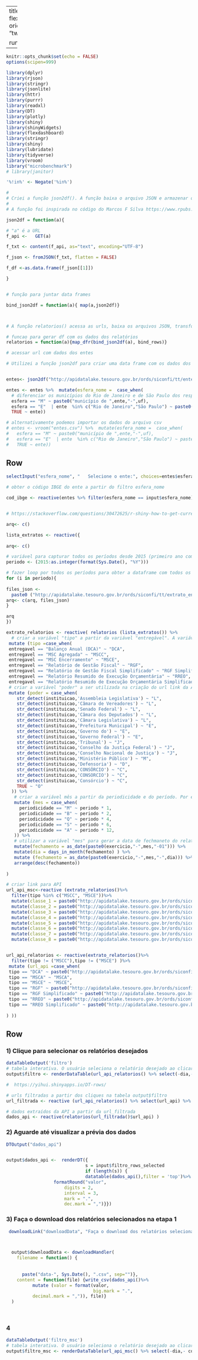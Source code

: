 

---
title: "extratos"
output:
  flexdashboard::flex_dashboard:
    orientation: rows
    social: [ "twitter", "facebook", "menu" ]
    
runtime: shiny    

---

```r
knitr::opts_chunk$set(echo = FALSE)
options(scipen=999)
```




```r
library(dplyr)
library(rjson)
library(stringr)
library(jsonlite)
library(httr)
library(purrr)
library(readxl)
library(DT)
library(plotly)
library(shiny)
library(shinyWidgets)
library(flexdashboard)
library(stringr)
library(shiny)
library(lubridate)
library(tidyverse)
library(vroom)
library("microbenchmark")
# library(janitor)
```
        


```r
'%!in%' <- Negate('%in%')
```




```r
# 
# Criei a função json2df(). A função baixa o arquivo JSON e armazenar os dados em uma data frame.
# 
# A função foi inspirada no código do Marcos F Silva https://www.rpubs.com/marcosfs2006/api_siconfi.

json2df = function(a){ 

# "a" é a URL
f_api <-   GET(a)

f_txt <- content(f_api, as="text", encoding="UTF-8")

f_json <- fromJSON(f_txt, flatten = FALSE)

f_df <-as.data.frame(f_json[[1]]) 

}


# função para juntar data frames

bind_json2df = function(a){ map(a,json2df)}



# A função relatorios() acessa as urls, baixa os arquivos JSON, transforma os arquivos individuais em data frames, agrupa as data frames em uma única data frame. 

# funcao para gerar df com os dados dos relatórios
relatorios = function(a){map_dfr(bind_json2df(a), bind_rows)}
```




```r
# acessar url com dados dos entes

# Utilizei a função json2df para criar uma data frame com os dados dos entes da federação.


entes<- json2df("http://apidatalake.tesouro.gov.br/ords/siconfi/tt/entes")

entes <- entes %>%  mutate(esfera_nome =  case_when(
  # diferenciar os municípios do Rio de Janeiro e de São Paulo dos respectivos estados
  esfera == "M" ~ paste0("município de ",ente,"-",uf),
  esfera == "E"  | ente  %in% c("Rio de Janeiro","São Paulo") ~ paste0(ente," (Estado)"),
  TRUE ~ ente))

# alternativamente podemos importar os dados do arquivo csv
# entes <- vroom("entes.csv") %>%  mutate(esfera_nome =  case_when(
#   esfera == "M" ~ paste0("município de ",ente,"-",uf),
#   esfera == "E"  | ente  %in% c("Rio de Janeiro","São Paulo") ~ paste0(ente," (Estado)"),
#   TRUE ~ ente))

```

    


Row {data-height=50}
-------------------------------------


```r
selectInput("esfera_nome", "   Selecione o ente:", choices=entes$esfera_nome, selected = "município de Florianópolis-SC")


```


```r

# obter o código IBGE do ente a partir do filtro esfera_nome

cod_ibge <- reactive(entes %>% filter(esfera_nome == input$esfera_nome) )



```


```r
# https://stackoverflow.com/questions/30472625/r-shiny-how-to-get-current-year-with-sys-date

arq<- c()

lista_extratos <- reactive({
  
arq<- c()

# variável para capturar todos os períodos desde 2015 (primeiro ano com dados disponíveis) até ano atual
periodo <- (2015:as.integer(format(Sys.Date(), "%Y")))  

# fazer loop por todos os períodos para obter a dataframe com todos os relatórios entregues
for (i in periodo){
  
files_json <- 
  paste0 ("http://apidatalake.tesouro.gov.br/ords/siconfi/tt/extrato_entregas?id_ente=",cod_ibge()$cod_ibge,"&an_referencia=",toString(i))
arq<- c(arq, files_json)
}

arq
})
```



```r



extrato_relatorios <- reactive( relatorios (lista_extratos()) %>%                      
  # criar a variável "tipo" a partir da variável "entregável". A variável "tipo" segue o padrão aceito pela API (por exemplo, transformar "Balanço Anual (DCA)" em "DCA" ) 
 mutate (tipo =case_when(
 entregavel == "Balanço Anual (DCA)" ~ "DCA",
 entregavel == "MSC Agregada" ~ "MSCC",
 entregavel == "MSC Encerramento" ~ "MSCE",
 entregavel == "Relatório de Gestão Fiscal" ~ "RGF",
 entregavel == "Relatório de Gestão Fiscal Simplificado" ~ "RGF Simplificado",
 entregavel == "Relatório Resumido de Execução Orçamentária" ~ "RREO",
 entregavel == "Relatório Resumido de Execução Orçamentária Simplificado" ~ "RREO Simplificado"))%>%
 # criar a variável "poder" a ser utilizada na criação do url link da API
 mutate (poder = case_when(
    str_detect(instituicao,'Assembleia Legislativa') ~ "L",
    str_detect(instituicao,'Câmara de Vereadores') ~ "L",
    str_detect(instituicao,'Senado Federal') ~ "L",
    str_detect(instituicao,'Câmara dos Deputados') ~ "L",
    str_detect(instituicao,'Câmara Legislativa') ~ "L",
    str_detect(instituicao,'Prefeitura Municipal') ~ "E",
    str_detect(instituicao,'Governo do') ~ "E",
    str_detect(instituicao,'Governo Federal') ~ "E",
    str_detect(instituicao,'Tribunal') ~ "J",
    str_detect(instituicao,'Conselho da Justiça Federal') ~ "J",
    str_detect(instituicao,'Conselho Nacional de Justiça') ~ "J",
    str_detect(instituicao,'Ministério Público') ~ "M",
    str_detect(instituicao,'Defensoria') ~ "D",
    str_detect(instituicao,'CONSÓRCIO') ~ "C",
    str_detect(instituicao,'CONSORCIO') ~ "C",
    str_detect(instituicao,'Consórcio') ~ "C",
    TRUE ~ "O"
  )) %>% 
   # criar a variável mês a partir da periodicidade e do período. Por exemplo, periodicidade B e período 2 correspondem ao mês de abril (mês 4)
   mutate (mes = case_when(
     periodicidade == "M" ~ periodo * 1,
     periodicidade == "B" ~ periodo * 2,
     periodicidade == "Q" ~ periodo * 4,
     periodicidade == "S" ~ periodo * 6,
     periodicidade == "A" ~ periodo * 12,
   )) %>% 
   # utilizar a variável "mes" para gerar a data de fechmaneto do relatório. Por exemplo, 6 bimestre = 31/12
   mutate(fechamento = as_date(paste0(exercicio,"-",mes,"-01"))) %>% 
   mutate(dia = days_in_month(fechamento) ) %>% 
   mutate (fechamento = as_date(paste0(exercicio,"-",mes,"-",dia))) %>% 
   arrange(desc(fechamento))
   
)


```


```r


# criar link para API
url_api_msc<-reactive (extrato_relatorios()%>%
  filter(tipo %in% c("MSCC", "MSCE"))%>%
  mutate(classe_1 = paste0("http://apidatalake.tesouro.gov.br/ords/siconfi/tt/msc_patrimonial?id_ente=",cod_ibge,"&an_referencia=",exercicio,"&me_referencia=",periodo,"&co_tipo_matriz=",tipo,"&classe_conta=1&id_tv=ending_balance") ) %>% 
  mutate(classe_2 = paste0("http://apidatalake.tesouro.gov.br/ords/siconfi/tt/msc_patrimonial?id_ente=",cod_ibge,"&an_referencia=",exercicio,"&me_referencia=",periodo,"&co_tipo_matriz=",tipo,"&classe_conta=2&id_tv=ending_balance" ))%>%
  mutate(classe_3 = paste0("http://apidatalake.tesouro.gov.br/ords/siconfi/tt/msc_patrimonial?id_ente=",cod_ibge,"&an_referencia=",exercicio,"&me_referencia=",periodo,"&co_tipo_matriz=",tipo,"&classe_conta=3&id_tv=ending_balance") )%>%
  mutate(classe_4 = paste0("http://apidatalake.tesouro.gov.br/ords/siconfi/tt/msc_patrimonial?id_ente=",cod_ibge,"&an_referencia=",exercicio,"&me_referencia=",periodo,"&co_tipo_matriz=",tipo,"&classe_conta=4&id_tv=ending_balance" ))%>%
  mutate(classe_5 = paste0("http://apidatalake.tesouro.gov.br/ords/siconfi/tt/msc_orcamentaria?id_ente=",cod_ibge,"&an_referencia=",exercicio,"&me_referencia=",periodo,"&co_tipo_matriz=",tipo,"&classe_conta=5&id_tv=ending_balance" ))%>%
  mutate(classe_6 = paste0("http://apidatalake.tesouro.gov.br/ords/siconfi/tt/msc_orcamentaria?id_ente=",cod_ibge,"&an_referencia=",exercicio,"&me_referencia=",periodo,"&co_tipo_matriz=",tipo,"&classe_conta=6&id_tv=ending_balance" ))%>%
  mutate(classe_7 = paste0("http://apidatalake.tesouro.gov.br/ords/siconfi/tt/msc_controle?id_ente=",cod_ibge,"&an_referencia=",exercicio,"&me_referencia=",periodo,"&co_tipo_matriz=",tipo,"&classe_conta=7&id_tv=ending_balance" ))%>%
  mutate(classe_8 = paste0("http://apidatalake.tesouro.gov.br/ords/siconfi/tt/msc_controle?id_ente=",cod_ibge,"&an_referencia=",exercicio,"&me_referencia=",periodo,"&co_tipo_matriz=",tipo,"&classe_conta=8&id_tv=ending_balance" )))



```



```r
url_api_relatorios <- reactive(extrato_relatorios()%>%
  filter(tipo != ("MSCC"),tipo != ("MSCE") )%>%
 mutate (url_api =case_when(
 tipo == "DCA" ~ paste0("http://apidatalake.tesouro.gov.br/ords/siconfi/tt/dca?an_exercicio=",exercicio,"&id_ente=",cod_ibge), 
 tipo == "MSCA" ~ "MSCA",
 tipo == "MSCE" ~ "MSCE",
 tipo == "RGF" ~ paste0("http://apidatalake.tesouro.gov.br/ords/siconfi/tt/rgf?an_exercicio=",exercicio,"&in_periodicidade=",periodicidade,"&nr_periodo=",periodo,"&co_tipo_demonstrativo=RGF&co_poder=",poder,"&id_ente=",cod_ibge),
 tipo == "RGF Simplificado" ~ paste0("http://apidatalake.tesouro.gov.br/ords/siconfi/tt/rgf?an_exercicio=",exercicio,"&in_periodicidade=",periodicidade,"&nr_periodo=",periodo,"&co_tipo_demonstrativo=RGF%20Simplificado&co_poder=",poder,"&id_ente=",cod_ibge),
 tipo == "RREO" ~ paste0("http://apidatalake.tesouro.gov.br/ords/siconfi/tt/rreo?an_exercicio=",exercicio,"&nr_periodo=",periodo,"&co_tipo_demonstrativo=RREO&id_ente=",cod_ibge),
 tipo == "RREO Simplificado" ~ paste0("http://apidatalake.tesouro.gov.br/ords/siconfi/tt/rreo?an_exercicio=",exercicio,"&nr_periodo=",periodo,"&co_tipo_demonstrativo=RREO%20Simplificado&id_ente=",cod_ibge)
 
) ))  
```



Row {.tabset .tabset-fade}
-----------------------------------------------------------------------


### 1) Clique para selecionar os relatórios desejados

```r

dataTableOutput('filtro')
# tabela interativa. O usuário seleciona o relatório desejado ao clicar na tabela.
output$filtro <- renderDataTable(url_api_relatorios() %>% select(-dia,- cod_ibge,-tipo,-poder,-forma_envio, -mes, -tipo_relatorio),filter = 'top', server = TRUE)


```




```r

#  https://yihui.shinyapps.io/DT-rows/

# urls filtradas a partir dos cliques na tabela output$filtro
url_filtrada <- reactive (url_api_relatorios() %>% select(url_api) %>% slice (input$filtro_rows_selected))

# dados extraídos da API a partir da url_filtrada
dados_api <- reactive(relatorios(url_filtrada()$url_api) )


```



### 2) Aguarde até visualizar a prévia dos dados

```r

DTOutput("dados_api")


output$dados_api <-  renderDT({
                              s = input$filtro_rows_selected
                              if (length(s)) {
                              datatable(dados_api(),filter = 'top')%>%
                  formatRound("valor",
                      digits = 2,
                      interval = 3,
                      mark = ".",
                      dec.mark = ",")}})

```


### 3) Faça o download dos relatórios selecionados na etapa 1

```r

 downloadLink("downloadData", "Faça o download dos relatórios selecionados na etapa 1")



  output$downloadData <- downloadHandler(
    filename = function() {
      
      
      paste("data-", Sys.Date(), ".csv", sep="")},
    content = function(file) {write_csv(dados_api()%>% 
          mutate (valor = format(valor,
                                 big.mark = ".",
          decimal.mark = ",")), file)}
  )
  
  
```


### 4

```r

dataTableOutput('filtro_msc')
# tabela interativa. O usuário seleciona o relatório desejado ao clicar na tabela.
output$filtro_msc <- renderDataTable(url_api_msc() %>% select(-dia,- cod_ibge,-tipo,-poder,-forma_envio, -mes, -tipo_relatorio),filter = 'top', server = TRUE)

```

